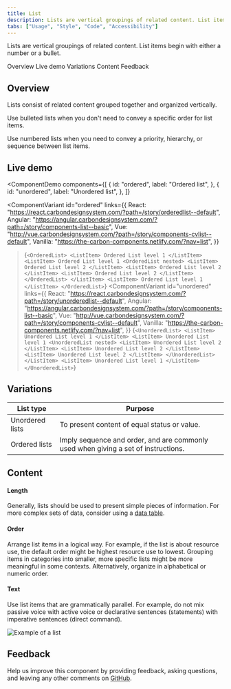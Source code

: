 ```yaml
---
title: List
description: Lists are vertical groupings of related content. List items begin with either a number or a bullet.
tabs: ["Usage", "Style", "Code", "Accessibility"]
---
```


<PageDescription>

Lists are vertical groupings of related content. List items begin with either a number or a bullet.

</PageDescription>

<AnchorLinks>

<AnchorLink>Overview</AnchorLink>
<AnchorLink>Live demo</AnchorLink>
<AnchorLink>Variations</AnchorLink>
<AnchorLink>Content</AnchorLink>
<AnchorLink>Feedback</AnchorLink>

</AnchorLinks>

## Overview

Lists consist of related content grouped together and organized vertically.

Use bulleted lists when you don't need to convey a specific order for list items.

Use numbered lists when you need to convey a priority, hierarchy, or sequence between list items.

## Live demo

<ComponentDemo
  components={[
    {
      id: "ordered",
      label: "Ordered list",
    },
    {
      id: "unordered",
      label: "Unordered list",
    },
  ]}
>
  <ComponentVariant
    id="ordered"
    links={{
      React:
        "https://react.carbondesignsystem.com/?path=/story/orderedlist--default",
      Angular:
        "https://angular.carbondesignsystem.com/?path=/story/components-list--basic",
      Vue:
        "http://vue.carbondesignsystem.com/?path=/story/components-cvlist--default",
      Vanilla: "https://the-carbon-components.netlify.com/?nav=list",
    }}
  >{`
    <OrderedList>
      <ListItem>
        Ordered List level 1
      </ListItem>
      <ListItem>
        Ordered List level 1
        <OrderedList nested>
          <ListItem>
            Ordered List level 2
          </ListItem>
          <ListItem>
            Ordered List level 2
          </ListItem>
          <ListItem>
            Ordered List level 2
          </ListItem>
        </OrderedList>
      </ListItem>
      <ListItem>
        Ordered List level 1
      </ListItem>
    </OrderedList>
  `}</ComponentVariant>
  <ComponentVariant
    id="unordered"
    links={{
      React:
        "https://react.carbondesignsystem.com/?path=/story/unorderedlist--default",
      Angular:
        "https://angular.carbondesignsystem.com/?path=/story/components-list--basic",
      Vue:
        "http://vue.carbondesignsystem.com/?path=/story/components-cvlist--default",
      Vanilla: "https://the-carbon-components.netlify.com/?nav=list",
    }}
  >{`
      <UnorderedList>
        <ListItem>
          Unordered List level 1
        </ListItem>
        <ListItem>
          Unordered List level 1
          <UnorderedList nested>
            <ListItem>
              Unordered List level 2
            </ListItem>
            <ListItem>
              Unordered List level 2
            </ListItem>
            <ListItem>
              Unordered List level 2
            </ListItem>
          </UnorderedList>
        </ListItem>
        <ListItem>
          Unordered List level 1
        </ListItem>
      </UnorderedList>
  `}</ComponentVariant>
</ComponentDemo>

## Variations

| List type       | Purpose                                                                            |
| --------------- | ---------------------------------------------------------------------------------- |
| Unordered lists | To present content of equal status or value.                                       |
| Ordered lists   | Imply sequence and order, and are commonly used when giving a set of instructions. |

## Content

#### Length

Generally, lists should be used to present simple pieces of information. For more complex sets of data, consider using a [data table](/components/data-table/usage).

#### Order

Arrange list items in a logical way. For example, if the list is about resource use, the default order might be highest resource use to lowest. Grouping items in categories into smaller, more specific lists might be more meaningful in some contexts. Alternatively, organize in alphabetical or numeric order.

#### Text

Use list items that are grammatically parallel. For example, do not mix passive voice with active voice or declarative sentences (statements) with imperative sentences (direct command).

<Row>
<Column colLg={8}>

![Example of a list](images/list-usage-1.png)

</Column>
</Row>

## Feedback

Help us improve this component by providing feedback, asking questions, and leaving any other comments on [GitHub](https://github.com/carbon-design-system/carbon-website/issues/new?assignees=&labels=feedback&template=feedback.md).
